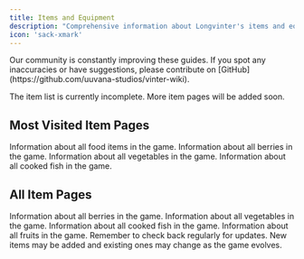 ```yaml
---
title: Items and Equipment
description: "Comprehensive information about Longvinter's items and equipment."
icon: 'sack-xmark'
---
```


<Note>
  Our community is constantly improving these guides. If you spot any inaccuracies or have suggestions, please contribute on [GitHub](https://github.com/uuvana-studios/vinter-wiki).
</Note>

<Info>The item list is currently incomplete. More item pages will be added soon.</Info>

## Most Visited Item Pages

<CardGroup cols={2}>
<Card title="Food" icon="pot-food" href="../items/food">
Information about all food items in the game.
</Card>
<Card title="Berries" icon="blueberries" href="../items/berries">
Information about all berries in the game.
</Card>

<Card title="Vegetables" icon="carrot" href="../items/vegetables">
Information about all vegetables in the game.
</Card>

<Card title="Cooked Fish" icon="fish-cooked" href="../items/cooked_fish">
Information about all cooked fish in the game.
</Card>
</CardGroup>

## All Item Pages

<CardGroup cols={4}>
<Card title="Berries" icon="blueberries" href="../items/berries">
Information about all berries in the game.
</Card>

<Card title="Vegetables" icon="carrot" href="../items/vegetables">
Information about all vegetables in the game.
</Card>

<Card title="Cooked Fish" icon="fish-cooked" href="../items/cooked_fish">
Information about all cooked fish in the game.
</Card>

<Card title="Fruits" icon="apple-whole" href="../items/fruits">
Information about all fruits in the game.
</Card>
</CardGroup>

<Tip>
  Remember to check back regularly for updates. New items may be added and existing ones may change as the game evolves.
</Tip>